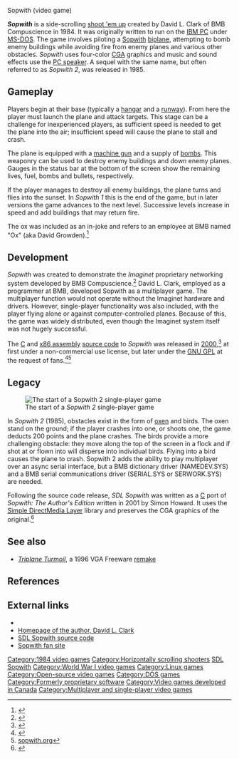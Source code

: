 Sopwith (video game)
{{Infobox video game
| title          = Sopwith
| collapsible    = 
| state          = 
| caption        = 
| developer      = BMB Compuscience
| publisher      = BMB Compuscience
| series         = 
| released       = 1984
| genre          = 
| modes          = [[Single-player video  game|Single-player]], [[Multiplayer video  game|multiplayer]] 
| platforms      = [[MS-DOS]]
| director       = 
| producer       = 
| designer       = David L. Clark
| artist         =
| writer         = 
| composer       = 
}}

'''''Sopwith''''' is a side-scrolling [[shoot 'em up]] created by David L. Clark of BMB Compuscience in 1984. It was originally written to run on the [[IBM PC]] under [[MS-DOS]]. The game involves piloting a [[Sopwith Aviation Company|Sopwith]] [[biplane]], attempting to bomb enemy buildings while avoiding fire from enemy planes and various other obstacles. ''Sopwith'' uses four-color [[Color Graphics Adapter|CGA]] graphics and music and sound effects use the [[PC speaker]]. A sequel with the same name, but often referred to as ''Sopwith 2'', was released in 1985.

== Gameplay ==
Players begin at their base (typically a [[hangar]] and a [[runway]]). From here the player must launch the plane and attack targets. This stage can be a challenge for inexperienced players, as sufficient speed is needed to get the plane into the air; insufficient speed will cause the plane to stall and crash.

The plane is equipped with a [[machine gun]] and a supply of [[bomb]]s. This weaponry can be used to destroy enemy buildings and down enemy planes. Gauges in the status bar at the bottom of the screen show the remaining lives, fuel, bombs and bullets, respectively.

If the player manages to destroy all enemy buildings, the plane turns and flies into the sunset. In ''Sopwith 1'' this is the end of the game, but in later versions the game advances to the next level.  Successive levels increase in speed and add buildings that may return fire.

The ox was included as an in-joke and refers to an employee at BMB named "Ox" (aka David Growden).<ref>{{cite newsgroup | title = Sopwith Documentatio(6/6) | author = MacLean, Andrew | date = 1993-10-14 | newsgroup = comp.sys.ibm.pc.games.action |message-id= 1993Oct14.154628.237@rose.com | url = http://groups.google.com/group/comp.sys.ibm.pc.games.action/browse_thread/thread/bdea79ae3d6a10fa/aedc282237fe93de?lnk=st&rnum=2 | accessdate = 2006-12-01 }}</ref>

== Development ==
''Sopwith'' was created to demonstrate the ''Imaginet'' proprietary networking system developed by BMB Compuscience.<ref>{{cite web|url=http://sopwith.classicgaming.gamespy.com/FAQ.htm |title=Sopwith FAQ |accessdate=2008-10-09 |url-status=unfit |archiveurl=https://web.archive.org/web/20081009155041/http://sopwith.classicgaming.gamespy.com/FAQ.htm |archivedate=October 9, 2008 }}</ref> David L. Clark, employed as a programmer at BMB, developed Sopwith as a multiplayer game. The multiplayer function would not operate without the Imaginet hardware and drivers. However, single-player functionality was also included, with the player flying alone or against computer-controlled planes. Because of this, the game was widely distributed, even though the Imaginet system itself was not hugely successful. 

The [[C (programming language)|C]] and [[x86 assembly]] [[source code]] to ''Sopwith'' was released in [[2000 in video gaming|2000]],<ref>{{cite web | url = http://tech.groups.yahoo.com/group/sopwith/message/27 | archive-url = https://archive.today/20120718082412/http://tech.groups.yahoo.com/group/sopwith/message/27 | url-status = dead | archive-date = July 18, 2012 | title = Sopwith Code Support | accessdate = 2006-12-01 | last = Clark | first = Dave | date = 2000-10-29 }}</ref> at first under a non-commercial use license, but later under the [[GNU GPL]] at the request of fans.<ref>{{cite web | url = http://www.davidlclark.com/sopwith/sourcecode.html | title = Sopwith – Source Code | accessdate = 2006-12-01 | last = Clark | first = Dave | work = Dave Clark's Home Page }}</ref><ref>[http://www.sopwith.org/ sopwith.org]</ref>

==Legacy==
[[Image:sopwith-screenshot.png|thumb|left|The start of a ''Sopwith 2'' single-player game]]

In ''Sopwith 2'' (1985), obstacles exist in the form of [[ox|oxen]] and birds. The oxen stand on the ground; if the player crashes into one, or shoots one, the game deducts 200 points and the plane crashes. The birds provide a more challenging obstacle: they move along the top of the screen in a flock and if shot at or flown into will disperse into individual birds. Flying into a bird causes the plane to crash. Sopwith 2 adds the ability to play multiplayer over an async serial interface, but a BMB dictionary driver (NAMEDEV.SYS) and a BMB serial communications driver (SERIAL.SYS or SERWORK.SYS) are needed.

Following the source code release, ''SDL Sopwith'' was written as a [[C (programming language)|C]] port of ''Sopwith: The Author's Edition'' written in 2001 by Simon Howard. It uses the [[Simple DirectMedia Layer]] library and preserves the CGA graphics of the original.<ref>{{cite magazine|url=https://linuxformat.com/archives?issue=135|title=HotPicks|first=Nick|last=Veitch|magazine=[[Linux Format]]|issue=135|date=September 2010|page=71}}</ref>

==See also==
{{Portal|Free and open-source software|Video games}}
* ''[[Triplane Turmoil]]'', a 1996 VGA Freeware [[Video game remake|remake]]

== References ==
{{reflist|30em}}

== External links ==
* {{dmoz|Games/Video_Games/Simulation/Flight/Independent_Developers/Sopwith/}}
* [http://www.davidlclark.com/ Homepage of the author, David L. Clark]
* [http://sdl-sopwith.sourceforge.net/ SDL Sopwith source code]
* [http://www.sopwith.org/ Sopwith fan site]

[[Category:1984 video games]]
[[Category:Horizontally scrolling shooters]]
[[Category:GP2X games|SDL Sopwith]]
[[Category:World War I video games]]
[[Category:Linux games]]
[[Category:Open-source video games]]
[[Category:DOS games]]
[[Category:Formerly proprietary software]]
[[Category:Video games developed in Canada]]
[[Category:Multiplayer and single-player video games]]
